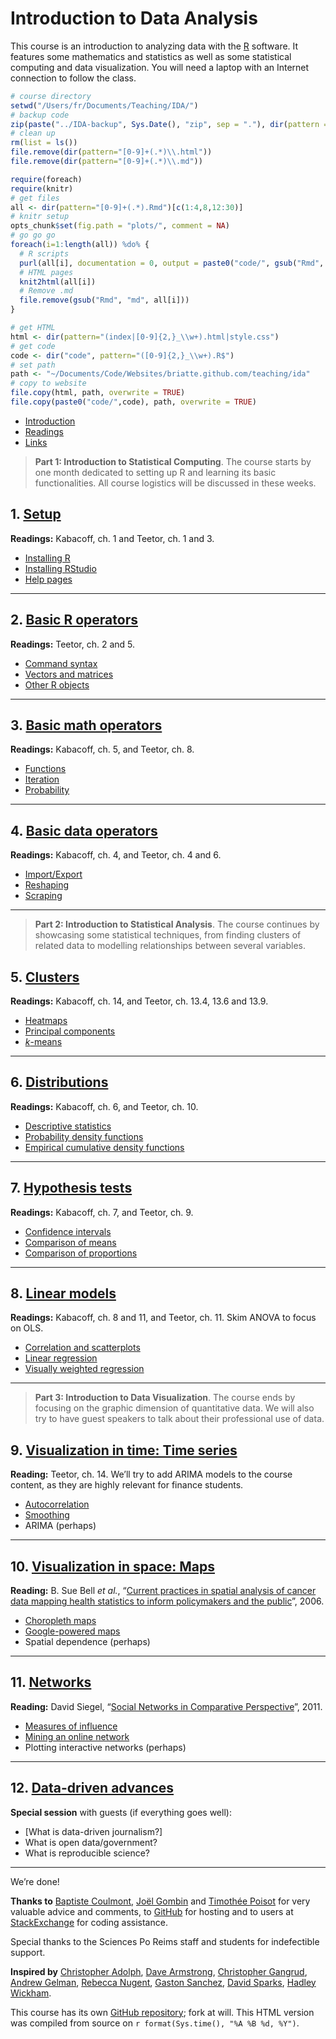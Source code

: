 <style>@import url(style.css);</style>

# Introduction to Data Analysis

This course is an introduction to analyzing data with the [R](http://www.r-project.org/) software. It features some mathematics and statistics as well as some statistical computing and data visualization. You will need a laptop with an Internet connection to follow the class.

```r
# course directory
setwd("/Users/fr/Documents/Teaching/IDA/")
# backup code
zip(paste("../IDA-backup", Sys.Date(), "zip", sep = "."), dir(pattern = ".Rmd"))
# clean up
rm(list = ls())
file.remove(dir(pattern="[0-9]+(.*)\\.html"))
file.remove(dir(pattern="[0-9]+(.*)\\.md"))
```

```r
require(foreach)
require(knitr)
# get files
all <- dir(pattern="[0-9]+(.*).Rmd")[c(1:4,8,12:30)]
# knitr setup
opts_chunk$set(fig.path = "plots/", comment = NA)
# go go go
foreach(i=1:length(all)) %do% {
  # R scripts
  purl(all[i], documentation = 0, output = paste0("code/", gsub("Rmd", "R", all[i])))
  # HTML pages
  knit2html(all[i])
  # Remove .md
  file.remove(gsub("Rmd", "md", all[i]))
}
```

```r
# get HTML
html <- dir(pattern="(index|[0-9]{2,}_\\w+).html|style.css")
# get code
code <- dir("code", pattern="([0-9]{2,}_\\w+).R$")
# set path
path <- "~/Documents/Code/Websites/briatte.github.com/teaching/ida"
# copy to website
file.copy(html, path, overwrite = TRUE)
file.copy(paste0("code/",code), path, overwrite = TRUE)
```

- [Introduction](01_intro.html)
- [Readings](02_readings.html)
- [Links](03_links.html)

> __Part 1: Introduction to Statistical Computing__. The course starts by one month dedicated to setting up R and learning its basic functionalities. All course logistics will be discussed in these weeks.

## 1. [Setup](10_setup.html)

__Readings:__ Kabacoff, ch. 1 and Teetor, ch. 1 and 3.

- [Installing R](11_r.html)
- [Installing RStudio](12_rstudio.html)
- [Help pages](13_help.html)

* * *

## 2. [Basic R operators](20_basics.html)

__Readings:__ Teetor, ch. 2 and 5.

- [Command syntax](21_syntax.html)
- [Vectors and matrices](22_vectors.html)
- [Other R objects](23_objects.html)

* * *

## 3. [Basic math operators](30_math.html)

__Readings:__ Kabacoff, ch. 5, and Teetor, ch. 8.

<!-- Matloff, ch. 8. -->

- [Functions](31_functions.html)
- [Iteration](32_iteration.html)
- [Probability](33_proba.html)

* * *

## 4. [Basic data operators](40_data.html)

__Readings:__ Kabacoff, ch. 4, and Teetor, ch. 4 and 6.

<!-- additional manipulations with strings and dates: Teetor, ch. 7 -->

- [Import/Export](41_dataio.html)
- [Reshaping](42_reshaping.html)
- [Scraping](43_scraping.html)

* * *

> __Part 2: Introduction to Statistical Analysis__. The course continues by showcasing some statistical techniques, from finding clusters of related data to modelling relationships between several variables.

## 5. [Clusters](50_clusters.html)

__Readings:__ Kabacoff, ch. 14, and Teetor, ch. 13.4, 13.6 and 13.9.

- [Heatmaps](51_heatmaps.html)
- [Principal components](52_pca.html)
- [*k*-means](53_kmeans.html)

* * *

## 6. [Distributions](60_distributions.html)

__Readings:__ Kabacoff, ch. 6, and Teetor, ch. 10.

- [Descriptive statistics](61_descr.html)
- [Probability density functions](62_pdf.html)
- [Empirical cumulative density functions](63_ecdf.html)

* * *

## 7. [Hypothesis tests](70_hyptests.html)

__Readings:__ Kabacoff, ch. 7, and Teetor, ch. 9.

- [Confidence intervals](71_ci.html)
- [Comparison of means](72_ttest.html)
- [Comparison of proportions](73_prtest.html)

* * *

## 8. [Linear models](80_lin.html)

__Readings:__ Kabacoff, ch. 8 and 11, and Teetor, ch. 11. Skim ANOVA to focus on OLS.

- [Correlation and scatterplots](81_scatterplots.html)
- [Linear regression](82_regression.html)
- [Visually weighted regression](83_vwreg.html)

* * *

> __Part 3: Introduction to Data Visualization__. The course ends by focusing on the graphic dimension of quantitative data. We will also try to have guest speakers to talk about their professional use of data.

## 9. [Visualization in time: Time series](90_ts.html)

__Reading:__ Teetor, ch. 14. We'll try to add ARIMA models to the course content, as they are highly relevant for finance students.

- [Autocorrelation](91_lags.html)
- [Smoothing](92_smoothing.html)
- ARIMA (perhaps)

* * *

## 10. [Visualization in space: Maps](100_maps.html)

__Reading:__ B. Sue Bell *et al.*, "[Current practices in spatial analysis of cancer data mapping health statistics to inform policymakers and the public](https://www.ncbi.nlm.nih.gov/pmc/articles/PMC1647272/)", 2006.

- [Choropleth maps](101_choropleth.html)
- [Google-powered maps](102_gmaps.html)
- Spatial dependence (perhaps)

* * *

## 11. [Networks](110_networks.html)

__Reading:__ David Siegel, "[Social Networks in Comparative Perspective](http://opensiuc.lib.siu.edu/cgi/viewcontent.cgi?article=1045&context=pn_wp)", 2011.

- [Measures of influence](111_influence.html)
- [Mining an online network](112_twitter.html)
- Plotting interactive networks (perhaps)

* * *

## 12. [Data-driven advances](120_data.html)

__Special session__ with guests (if everything goes well):

- [What is data-driven journalism?] <!-- with Alexandre Léchenet -->
- What is open data/government? <!-- with OKFN -->
- What is reproducible science? <!-- with Joël Gombin -->

* * *

We're done!

__Thanks to__ [Baptiste Coulmont](http://coulmont.com/), [Joël Gombin ](http://joelgombin.fr/) and [Timothée Poisot](https://github.com/tpoisot/RCourse2012) for very valuable advice and comments, to [GitHub](http://github.com/) for hosting and to users at [StackExchange](http://stackexchange.com/) for coding assistance.

Special thanks to the Sciences Po Reims staff and students for indefectible support.

__Inspired by__ [Christopher Adolph](http://faculty.washington.edu/cadolph/index.php?page=22), [Dave Armstrong](http://quantoid.net/ICPSRR.html), [Christopher Gangrud](https://github.com/christophergandrud/Introduction_to_Statistics_and_Data_Analysis_Yonsei/), [Andrew Gelman](http://andrewgelman.com/2012/12/textbook-for-data-visualization/), [Rebecca Nugent](http://www.stat.cmu.edu/~rnugent/teaching/introR/), [Gaston Sanchez](https://gastonsanchez.wordpress.com/), [David Sparks](http://is-r.tumblr.com/), [Hadley Wickham](http://had.co.nz/ggplot2/).

This course has its own [GitHub repository](https://github.com/briatte/ida); fork at will. This HTML version was compiled from source on `r format(Sys.time(), "%A %B %d, %Y")`.
